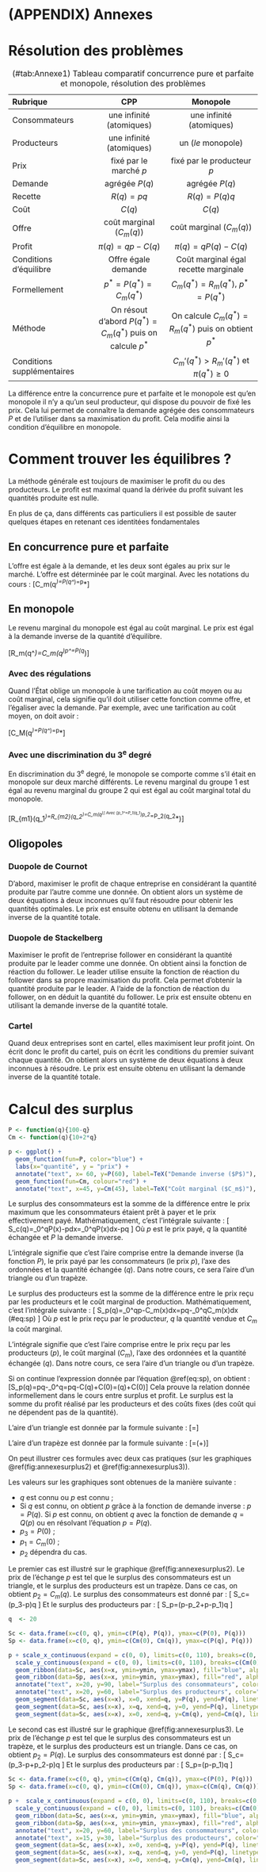 # (APPENDIX) Annexes {-} 

# Résolution des problèmes



Table: (\#tab:Annexe1) Tableau comparatif concurrence pure et parfaite et monopole, résolution des problèmes

|  Rubrique |  CPP    | Monopole
|:----------|:-------:|:----------:|
| Consommateurs | une infinité (atomiques) |  une infinité (atomiques) |
| Producteurs | une infinité (atomiques)| un (*le* monopole) |
| Prix | fixé par le marché $p$ | fixé par le producteur $p$ |
| Demande | agrégée $P(q)$ | agrégée $P(q)$ |
| Recette | $R(q)=pq$ | $R(q)=P(q)q$ | 
| Coût  | $C(q)$ | $C(q)$ |
| Offre | coût marginal ($C_m(q)$) | coût marginal ($C_m(q)$)|
| Profit | $\pi(q)=qp-C(q)$ | $\pi(q)=qP(q)-C(q)$ |
| Conditions d'équilibre | Offre égale demande | Coût marginal égal recette marginale |
| Formellement | $p^*=P(q^*)=C_m(q^*)$  | $C_m(q^*)=R_m(q^*)$, $p^*=P(q^*)$ | 
| Méthode | On résout d'abord $P(q^*)=C_m(q^*)$ puis on calcule $p^*$ | On calcule $C_m(q^*)=R_m(q^*)$ puis on obtient $p^*$ |
| Conditions supplémentaires |  | $C_m'(q^*)>R_m'(q^*)$ et $\pi(q^*) \geq 0$ |

La différence entre la concurrence pure et parfaite et le monopole est qu'en monopole il n'y a qu'un seul producteur, qui dispose du pouvoir de fixé les prix.
Cela lui permet de connaître la demande agrégée des consommateurs $P$ et de l'utiliser dans sa maximisation du profit.
Cela modifie ainsi la condition d'équilibre en monopole.

# Comment trouver les équilibres ?

La méthode générale est toujours de maximiser le profit du ou des producteurs.
Le profit est maximal quand la dérivée du profit suivant les quantités produite est nulle.

En plus de ça, dans différents cas particuliers il est possible de sauter quelques étapes en retenant ces identitées fondamentales

## En concurrence pure et parfaite

L'offre est égale à la demande, et les deux sont égales au prix sur le marché.
L'offre est déterminée par le coût marginal.
Avec les notations du cours :
\[C_m(q^*)=P(q^*)=p^*\]

## En monopole

Le revenu marginal du monopole est égal au coût marginal.
Le prix est égal à la demande inverse de la quantité d'équilibre.

\[R_m(q^*)=C_m(q^*)\text{ et }p^*=P(q^*)\]

### Avec des régulations

Quand l'État oblige un monopole à une tarification au coût moyen ou au coût marginal, cela signifie qu'il doit utiliser cette fonction comme offre, et l'égaliser avec la demande.
Par exemple, avec une tarification au coût moyen, on doit avoir :

\[C_M(q^*)=P(q^*)=p^*\]

### Avec une discrimination du 3^e^ degré

En discrimination du 3^e^ degré, le monopole se comporte comme s'il était en monopole sur deux marché différents.
Le revenu marginal du groupe 1 est égal au revenu marginal du groupe 2 qui est égal au coût marginal total du monopole.

\[R_{m1}(q_1^*)=R_{m2}(q_2^*)=C_m(q^*)\]
Avec
\[p_1^*=P_1(q_1^*)\text{ et }p_2^*=P_2(q_2^*)\]

## Oligopoles

### Duopole de Cournot

D'abord, maximiser le profit de chaque entreprise en considérant la quantité produite par l'autre comme une donnée. 
On obtient alors un système de deux équations à deux inconnues qu'il faut résoudre pour obtenir les quantités optimales.
Le prix est ensuite obtenu en utilisant la demande inverse de la quantité totale.

### Duopole de Stackelberg

Maximiser le profit de l'entreprise follower en considérant la quantité produite par le leader comme une donnée. 
On obtient ainsi la fonction de réaction du follower.
Le leader utilise ensuite la fonction de réaction du follower dans sa propre maximisation du profit.
Cela permet d'obtenir la quantité produite par le leader.
A l'aide de la fonction de réaction du follower, on en déduit la quantité du follower.
Le prix est ensuite obtenu en utilisant la demande inverse de la quantité totale.

### Cartel

Quand deux entreprises sont en cartel, elles maximisent leur profit joint.
On écrit donc le profit du cartel, puis on écrit les conditions du premier suivant chaque quantité.
On obtient alors un système de deux équations à deux inconnues à résoudre.
Le prix est ensuite obtenu en utilisant la demande inverse de la quantité totale.


# Calcul des surplus


```r
P <- function(q){100-q}
Cm <- function(q){10+2*q}

p <- ggplot() +
  geom_function(fun=P, color="blue") +
  labs(x="quantité", y = "prix") +
  annotate("text", x= 60, y=P(60), label=TeX("Demande inverse ($P$)"), color="blue") +
  geom_function(fun=Cm, colour="red") +
  annotate("text", x=45, y=Cm(45), label=TeX("Coût marginal ($C_m$)"), color="red")

```


::: {.definition name="Surplus des consommateurs."}
Le surplus des consommateurs est la somme de la différence entre le prix maximum que les consommateurs étaient prêt à payer et le prix effectivement payé.
Mathématiquement, c'est l'intégrale suivante :
\[
S_c(q)=\int_0^qP(x)-pdx=\int_0^qP(x)dx-pq
\]
Où $p$ est le prix payé, $q$ la quantité échangée  et $P$ la demande inverse.
:::

L'intégrale signifie que c'est l'aire comprise entre la demande inverse (la fonction $P$), le prix payé par les consommateurs (le prix $p$), l'axe des ordonnées et la quantité échangée ($q$).
Dans notre cours, ce sera l'aire d'un triangle ou d'un trapèze.

::: { .definition name="Surplus des producteurs"}
Le surplus des producteurs est la somme de la différence entre le prix reçu par les producteurs et le coût marginal de production.
Mathématiquement, c'est l'intégrale suivante :
\[
S_p(q)=\int_0^qp-C_m(x)dx=pq-\int_0^qC_m(x)dx (\#eq:sp)
\]
Où $p$ est le prix reçu par le producteur, $q$ la quantité vendue et $C_m$ la coût marginal.
:::
L'intégrale signifie que c'est l'aire comprise entre le prix reçu par les producteurs ($p$), le coût marginal ($C_m$),  l'axe des ordonnées et la quantité échangée ($q$).
Dans notre cours, ce sera l'aire d'un triangle ou d'un trapèze.

::: {.remark name="Lien entre surplus et profit"}
Si on continue l'expression donnée par l'équation \@ref(eq:sp), on obtient :
\[S_p(q)=pq-\left[C(x)\right]_0^q=pq-C(q)+C(0)=\pi(q)+C(0)\]
Cela prouve la relation donnée informellement dans le cours entre surplus et profit.
Le surplus est la somme du profit réalisé par les producteurs et des coûts fixes (des coût qui ne dépendent pas de la quantité).
:::

::: {.remark name="Aire d'un triangle"}
L'aire d'un triangle est donnée par la formule suivante :
\[\text{aire triangle}=\frac{1}{2}\times\text{base}\times\text{hauteur}\]
:::

::: {.remark name="Aire d'un trapèze"}
L'aire d'un trapèze est donnée par la formule suivante :
\[\text{aire trapèze}=\frac{1}{2}\times(\text{petite base}+\text{grande base})\times\text{hauteur}\]
:::

On peut illustrer ces formules avec deux cas pratiques (sur les graphiques \@ref(fig:annexesurplus2) et \@ref(fig:annexesurplus3)).

Les valeurs sur les graphiques sont obtenues de la manière suivante :

- $q$ est connu ou $p$ est connu ;
- Si $q$ est connu, on obtient $p$ grâce à la fonction de demande inverse : $p=P(q)$. 
Si $p$ est connu, on obtient $q$ avec la fonction de demande $q=Q(p)$ ou en résolvant l'équation $p=P(q)$.
- $p_3=P(0)$ ;
- $p_1=C_m(0)$ ;
- $p_2$ dépendra du cas.

Le premier cas est illustré sur le graphique \@ref(fig:annexesurplus2).
Le prix de l'échange $p$ est tel que le surplus des consommateurs est un triangle, et le surplus des producteurs est un trapèze.
Dans ce cas, on obtient $p_2= C_m(q)$.
Le surplus des consommateurs est donné par :
\[
S_c=\frac{1}{2}\times(p_3-p)\times q
\]
Et le surplus des producteurs par :
\[
S_p=\frac{1}{2}\times(p-p_2+p-p_1)\times q
\]



```r
q  <- 20 

Sc <- data.frame(x=c(0, q), ymin=c(P(q), P(q)), ymax=c(P(0), P(q)))
Sp <- data.frame(x=c(0, q), ymin=c(Cm(0), Cm(q)), ymax=c(P(q), P(q)))

p + scale_x_continuous(expand = c(0, 0), limits=c(0, 110), breaks=c(0, q), labels=c(0, TeX("$q$"))) +
  scale_y_continuous(expand = c(0, 0), limits=c(0, 110), breaks=c(Cm(0), Cm(q), P(q), P(0)), labels=c(TeX("$p_1$"), TeX("$p_2$"), TeX("$p$"), TeX("$p_3$"))) +
  geom_ribbon(data=Sc, aes(x=x, ymin=ymin, ymax=ymax), fill="blue", alpha=0.5) +
  geom_ribbon(data=Sp, aes(x=x, ymin=ymin, ymax=ymax), fill="red", alpha=0.5) +
  annotate("text", x=20, y=90, label="Surplus des consommateurs", color="blue") +
  annotate("text", x=20, y=60, label="Surplus des producteurs", color="red") +
  geom_segment(data=Sc, aes(x=x), x=0, xend=q, y=P(q), yend=P(q), linetype="dashed") +
  geom_segment(data=Sc, aes(x=x), x=q, xend=q, y=0, yend=P(q), linetype="dashed") +
  geom_segment(data=Sc, aes(x=x), x=0, xend=q, y=Cm(q), yend=Cm(q), linetype="dashed")
```


Le second cas est illustré sur le graphique \@ref(fig:annexesurplus3).
Le prix de l'échange $p$ est tel que le surplus des consommateurs est un trapèze, et le surplus des producteurs est un triangle.
Dans ce cas, on obtient $p_2= P(q)$.
Le surplus des consommateurs est donné par :
\[
S_c=\frac{1}{2}\times(p_3-p+p_2-p)\times q
\]
Et le surplus des producteurs par :
\[
S_p=\frac{1}{2}\times(p-p_1)\times q
\]

```r
Sc <- data.frame(x=c(0, q), ymin=c(Cm(q), Cm(q)), ymax=c(P(0), P(q)))
Sp <- data.frame(x=c(0, q), ymin=c(Cm(0), Cm(q)), ymax=c(Cm(q), Cm(q)))

p +  scale_x_continuous(expand = c(0, 0), limits=c(0, 110), breaks=c(0, q), labels=c(0, TeX("$q$"))) +
  scale_y_continuous(expand = c(0, 0), limits=c(0, 110), breaks=c(Cm(0), Cm(q), P(q), P(0)), labels=c(TeX("$p_1$"), TeX("$p$"), TeX("$p_2$"), TeX("$p_3$"))) +
  geom_ribbon(data=Sc, aes(x=x, ymin=ymin, ymax=ymax), fill="blue", alpha=0.5) +
  geom_ribbon(data=Sp, aes(x=x, ymin=ymin, ymax=ymax), fill="red", alpha=0.5) +
  annotate("text", x=20, y=60, label="Surplus des consommateurs", color="blue") +
  annotate("text", x=15, y=30, label="Surplus des producteurs", color="red") +
  geom_segment(data=Sc, aes(x=x), x=0, xend=q, y=P(q), yend=P(q), linetype="dashed") +
  geom_segment(data=Sc, aes(x=x), x=q, xend=q, y=0, yend=P(q), linetype="dashed") +
  geom_segment(data=Sc, aes(x=x), x=0, xend=q, y=Cm(q), yend=Cm(q), linetype="dashed")
```
